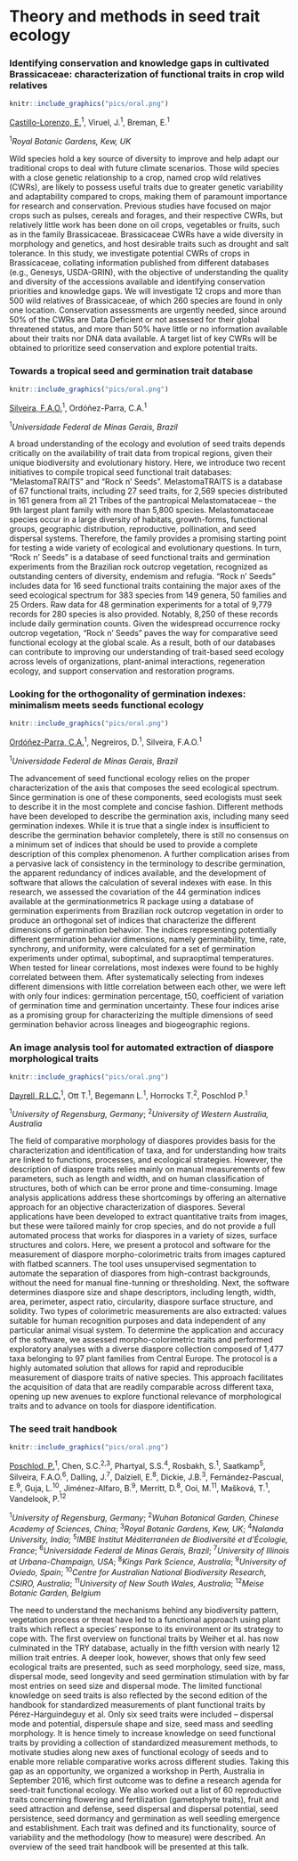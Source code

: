# Theory and methods in seed trait ecology

\cleardoublepage

### Identifying conservation and knowledge gaps in cultivated Brassicaceae: characterization of functional traits in crop wild relatives

```r
knitr::include_graphics("pics/oral.png")
```

[Castillo-Lorenzo, E.](e.castillolorenzo@kew.org)^1^, Viruel, J.^1^, Breman, E.^1^

^1^*Royal Botanic Gardens, Kew, UK* 

Wild species hold a key source of diversity to improve and help adapt our traditional crops to deal with future climate scenarios. Those wild species with a close genetic relationship to a crop, named crop wild relatives (CWRs), are likely to possess useful traits due to greater genetic variability and adaptability compared to crops, making them of paramount importance for research and conservation. Previous studies have focused on major crops such as pulses, cereals and forages, and their respective CWRs, but relatively little work has been done on oil crops, vegetables or fruits, such as in the family Brassicaceae. Brassicaceae CWRs have a wide diversity in morphology and genetics, and host desirable traits such as drought and salt tolerance. In this study, we investigate potential CWRs of crops in Brassicaceae, collating information published from different databases (e.g., Genesys, USDA-GRIN), with the objective of understanding the quality and diversity of the accessions available and identifying conservation priorities and knowledge gaps. We will investigate 12 crops and more than 500 wild relatives of Brassicaceae, of which 260 species are found in only one location. Conservation assessments are urgently needed, since around 50% of the CWRs are Data Deficient or not assessed for their global threatened status, and more than 50% have little or no information available about their traits nor DNA data available. A target list of key CWRs will be obtained to prioritize seed conservation and explore potential traits.    

\newpage

### Towards a tropical seed and germination trait database

```r
knitr::include_graphics("pics/oral.png")
```

[Silveira, F.A.O.](faosilveira@gmail.com)^1^, Ordóñez-Parra, C.A.^1^

^1^*Universidade Federal de Minas Gerais, Brazil*

A broad understanding of the ecology and evolution of seed traits depends critically on the availability of trait data from tropical regions, given their unique biodiversity and evolutionary history. Here, we introduce two recent initiatives to compile tropical seed functional trait databases: “MelastomaTRAITS” and “Rock n’ Seeds”. MelastomaTRAITS is a database of 67 functional traits, including 27 seed traits, for 2,569 species distributed in 161 genera from all 21 Tribes of the pantropical Melastomataceae – the 9th largest plant family with more than 5,800 species. Melastomataceae species occur in a large diversity of habitats, growth-forms, functional groups, geographic distribution, reproductive, pollination, and seed dispersal systems. Therefore, the family provides a promising starting point for testing a wide variety of ecological and evolutionary questions. In turn, “Rock n' Seeds” is a database of seed functional traits and germination experiments from the Brazilian rock outcrop vegetation, recognized as outstanding centers of diversity, endemism and refugia. “Rock n' Seeds” includes data for 16 seed functional traits containing the major axes of the seed ecological spectrum for 383 species from 149 genera, 50 families and 25 Orders. Raw data for 48 germination experiments for a total of 9,779 records for 280 species is also provided. Notably, 8,250 of these records include daily germination counts. Given the widespread occurrence rocky outcrop vegetation, “Rock n’ Seeds” paves the way for comparative seed functional ecology at the global scale. As a result, both of our databases can contribute to improving our understanding of trait-based seed ecology across levels of organizations, plant-animal interactions, regeneration ecology, and support conservation and restoration programs. 

\newpage

### Looking for the orthogonality of germination indexes: minimalism meets seeds functional ecology

```r
knitr::include_graphics("pics/oral.png")
```

[Ordóñez-Parra, C.A.](carlos.ordonez.parra@gmail.com)^1^, Negreiros, D.^1^, Silveira, F.A.O.^1^

^1^*Universidade Federal de Minas Gerais, Brazil*

The advancement of seed functional ecology relies on the proper characterization of the axis that composes the seed ecological spectrum. Since germination is one of these components, seed ecologists must seek to describe it in the most complete and concise fashion. Different methods have been developed to describe the germination axis, including many seed germination indexes. While it is true that a single index is insufficient to describe the germination behavior completely, there is still no consensus on a minimum set of indices that should be used to provide a complete description of this complex phenomenon. A further complication arises from a pervasive lack of consistency in the terminology to describe germination, the apparent redundancy of indices available, and the development of software that allows the calculation of several indexes with ease. In this research, we assessed the covariation of the 44 germination indices available at the germinationmetrics R package using a database of germination experiments from Brazilian rock outcrop vegetation in order to produce an orthogonal set of indices that characterize the different dimensions of germination behavior. The indices representing potentially different germination behavior dimensions, namely germinability, time, rate, synchrony, and uniformity, were calculated for a set of germination experiments under optimal, suboptimal, and supraoptimal temperatures. When tested for linear correlations, most indexes were found to be highly correlated between them. After systematically selecting from indexes different dimensions with little correlation between each other, we were left with only four indices: germination percentage, t50, coefficient of variation of germination time and germination uncertainty. These four indices arise as a promising group for characterizing the multiple dimensions of seed germination behavior across lineages and biogeographic regions.

\newpage

### An image analysis tool for automated extraction of diaspore morphological traits

```r
knitr::include_graphics("pics/oral.png")
```

[Dayrell, R.L.C.](dayrell.rlc@gmail.com)^1^, Ott T.^1^, Begemann L.^1^, Horrocks T.^2^, Poschlod P.^1^

^1^*University of Regensburg, Germany*; ^2^*University of Western Australia, Australia*

The field of comparative morphology of diaspores provides basis for the characterization and identification of taxa, and for understanding how traits are linked to functions, processes, and ecological strategies. However, the description of diaspore traits relies mainly on manual measurements of few parameters, such as length and width, and on human classification of structures, both of which can be error prone and time-consuming. Image analysis applications address these shortcomings by offering an alternative approach for an objective characterization of diaspores. Several applications have been developed to extract quantitative traits from images, but these were tailored mainly for crop species, and do not provide a full automated process that works for diaspores in a variety of sizes, surface structures and colors. Here, we present a protocol and software for the measurement of diaspore morpho-colorimetric traits from images captured with flatbed scanners. The tool uses unsupervised segmentation to automate the separation of diaspores from high-contrast backgrounds, without the need for manual fine-tunning or thresholding. Next, the software determines diaspore size and shape descriptors, including length, width, area, perimeter, aspect ratio, circularity, diaspore surface structure, and solidity. Two types of colorimetric measurements are also extracted: values suitable for human recognition purposes and data independent of any particular animal visual system. To determine the application and accuracy of the software, we assessed morpho-colorimetric traits and performed exploratory analyses with a diverse diaspore collection composed of 1,477 taxa belonging to 97 plant families from Central Europe. The protocol is a highly automated solution that allows for rapid and reproducible measurement of diaspore traits of native species. This approach facilitates the acquisition of data that are readily comparable across different taxa, opening up new avenues to explore functional relevance of morphological traits and to advance on tools for diaspore identification.

\newpage

### The seed trait handbook

```r
knitr::include_graphics("pics/oral.png")
```

[Poschlod, P.](peter.poschlod@ur.de)^1^, Chen, S.C.^2,3^, Phartyal, S.S.^4^, Rosbakh, S.^1^, Saatkamp^5^, Silveira, F.A.O.^6^, Dalling, J.^7^, Dalziell, E.^8^, Dickie, J.B.^3^, Fernández-Pascual, E.^9^, Guja, L.^10^, Jiménez-Alfaro, B.^9^, Merritt, D.^8^, Ooi, M.^11^, Mašková, T.^1^, Vandelook, P.^12^

^1^*University of Regensburg, Germany*; ^2^*Wuhan Botanical Garden, Chinese Academy of Sciences, China*; ^3^*Royal Botanic Gardens, Kew, UK*; ^4^*Nalanda University, India*; ^5^*IMBE Institut Méditerranéen de Biodiversité et d’Écologie, France*; ^6^*Universidade Federal de Minas Gerais, Brazil*; ^7^*University of Illinois at Urbana-Champaign, USA*; ^8^*Kings Park Science, Australia*; ^9^*University of Oviedo, Spain*; ^10^*Centre for Australian National Biodiversity Research, CSIRO, Australia*; ^11^*University of New South Wales, Australia*; ^12^*Meise Botanic Garden, Belgium*

The need to understand the mechanisms behind any biodiversity pattern, vegetation process or threat have led to a functional approach using plant traits which reflect a species’ response to its environment or its strategy to cope with. The first overview on functional traits by Weiher et al. has now culminated in the TRY database, actually in the fifth version with nearly 12 million trait entries. A deeper look, however, shows that only few seed ecological traits are presented, such as seed morphology, seed size, mass, dispersal mode, seed longevity and seed germination stimulation with by far most entries on seed size and dispersal mode. The limited functional knowledge on seed traits is also reflected by the second edition of the handbook for standardized measurements of plant functional traits by Pérez-Harguindeguy et al. Only six seed traits were included – dispersal mode and potential, dispersule shape and size, seed mass and seedling morphology. It is hence timely to increase knowledge on seed functional traits by providing a collection of standardized measurement methods, to motivate studies along new axes of functional ecology of seeds and to enable more reliable comparative works across different studies. Taking this gap as an opportunity, we organized a workshop in Perth, Australia in September 2016, which first outcome was to define a research agenda for seed-trait functional ecology. We also worked out a list of 60 reproductive traits concerning flowering and fertilization (gametophyte traits), fruit and seed attraction and defense, seed dispersal and dispersal potential, seed persistence, seed dormancy and germination as well seedling emergence and establishment. Each trait was defined and its functionality, source of variability and the methodology (how to measure) were described. An overview of the seed trait handbook will be presented at this talk.